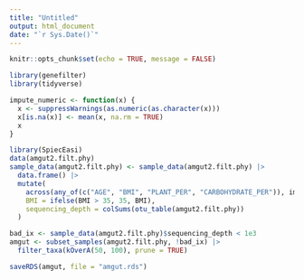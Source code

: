 ```yaml
---
title: "Untitled"
output: html_document
date: "`r Sys.Date()`"
---
```


```r
knitr::opts_chunk$set(echo = TRUE, message = FALSE)
```

```r
library(genefilter)
library(tidyverse)
```

```r
impute_numeric <- function(x) {
  x <- suppressWarnings(as.numeric(as.character(x)))
  x[is.na(x)] <- mean(x, na.rm = TRUE)
  x
}

library(SpiecEasi)
data(amgut2.filt.phy)
sample_data(amgut2.filt.phy) <- sample_data(amgut2.filt.phy) |>
  data.frame() |>
  mutate(
    across(any_of(c("AGE", "BMI", "PLANT_PER", "CARBOHYDRATE_PER")), impute_numeric),
    BMI = ifelse(BMI > 35, 35, BMI),
    sequencing_depth = colSums(otu_table(amgut2.filt.phy))
  )

bad_ix <- sample_data(amgut2.filt.phy)$sequencing_depth < 1e3
amgut <- subset_samples(amgut2.filt.phy, !bad_ix) |>
  filter_taxa(kOverA(50, 100), prune = TRUE)

saveRDS(amgut, file = "amgut.rds")
```
